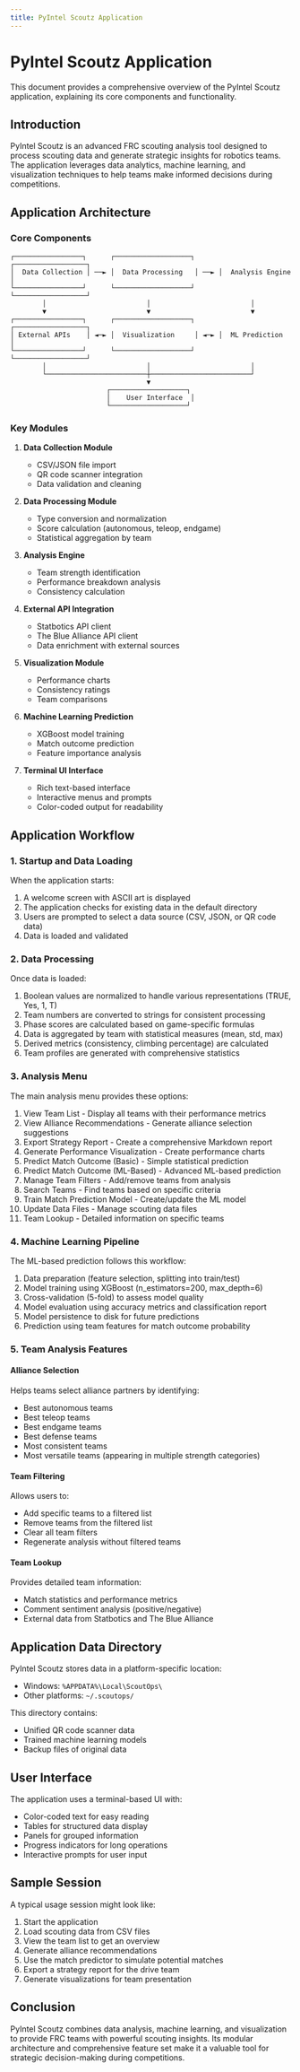 ```yaml
---
title: PyIntel Scoutz Application
---
```


# PyIntel Scoutz Application

This document provides a comprehensive overview of the PyIntel Scoutz application, explaining its core components and functionality.

## Introduction

PyIntel Scoutz is an advanced FRC scouting analysis tool designed to process scouting data and generate strategic insights for robotics teams. The application leverages data analytics, machine learning, and visualization techniques to help teams make informed decisions during competitions.

## Application Architecture

### Core Components

```
┌─────────────────┐      ┌───────────────────┐      ┌──────────────────┐
│  Data Collection │ ──► │  Data Processing   │ ──► │  Analysis Engine  │
└─────────────────┘      └───────────────────┘      └──────────────────┘
        │                         │                         │
        ▼                         ▼                         ▼
┌─────────────────┐      ┌───────────────────┐      ┌──────────────────┐
│ External APIs    │ ◄─► │  Visualization     │ ◄─► │  ML Prediction    │
└─────────────────┘      └───────────────────┘      └──────────────────┘
        │                         │                         │
        └─────────────────────────┼─────────────────────────┘
                                  ▼
                        ┌───────────────────┐
                        │    User Interface  │
                        └───────────────────┘
```

### Key Modules

1. **Data Collection Module**
   - CSV/JSON file import
   - QR code scanner integration
   - Data validation and cleaning

2. **Data Processing Module**
   - Type conversion and normalization
   - Score calculation (autonomous, teleop, endgame)
   - Statistical aggregation by team

3. **Analysis Engine**
   - Team strength identification
   - Performance breakdown analysis
   - Consistency calculation

4. **External API Integration**
   - Statbotics API client
   - The Blue Alliance API client
   - Data enrichment with external sources

5. **Visualization Module**
   - Performance charts
   - Consistency ratings
   - Team comparisons

6. **Machine Learning Prediction**
   - XGBoost model training
   - Match outcome prediction
   - Feature importance analysis

7. **Terminal UI Interface**
   - Rich text-based interface
   - Interactive menus and prompts
   - Color-coded output for readability

## Application Workflow

### 1. Startup and Data Loading

When the application starts:
1. A welcome screen with ASCII art is displayed
2. The application checks for existing data in the default directory
3. Users are prompted to select a data source (CSV, JSON, or QR code data)
4. Data is loaded and validated

### 2. Data Processing

Once data is loaded:
1. Boolean values are normalized to handle various representations (TRUE, Yes, 1, T)
2. Team numbers are converted to strings for consistent processing
3. Phase scores are calculated based on game-specific formulas
4. Data is aggregated by team with statistical measures (mean, std, max)
5. Derived metrics (consistency, climbing percentage) are calculated
6. Team profiles are generated with comprehensive statistics

### 3. Analysis Menu

The main analysis menu provides these options:
1. View Team List - Display all teams with their performance metrics
2. View Alliance Recommendations - Generate alliance selection suggestions
3. Export Strategy Report - Create a comprehensive Markdown report
4. Generate Performance Visualization - Create performance charts
5. Predict Match Outcome (Basic) - Simple statistical prediction
6. Predict Match Outcome (ML-Based) - Advanced ML-based prediction
7. Manage Team Filters - Add/remove teams from analysis
8. Search Teams - Find teams based on specific criteria
9. Train Match Prediction Model - Create/update the ML model
10. Update Data Files - Manage scouting data files
11. Team Lookup - Detailed information on specific teams

### 4. Machine Learning Pipeline

The ML-based prediction follows this workflow:
1. Data preparation (feature selection, splitting into train/test)
2. Model training using XGBoost (n_estimators=200, max_depth=6)
3. Cross-validation (5-fold) to assess model quality
4. Model evaluation using accuracy metrics and classification report
5. Model persistence to disk for future predictions
6. Prediction using team features for match outcome probability

### 5. Team Analysis Features

#### Alliance Selection
Helps teams select alliance partners by identifying:
- Best autonomous teams
- Best teleop teams
- Best endgame teams
- Best defense teams
- Most consistent teams
- Most versatile teams (appearing in multiple strength categories)

#### Team Filtering
Allows users to:
- Add specific teams to a filtered list
- Remove teams from the filtered list
- Clear all team filters
- Regenerate analysis without filtered teams

#### Team Lookup
Provides detailed team information:
- Match statistics and performance metrics
- Comment sentiment analysis (positive/negative)
- External data from Statbotics and The Blue Alliance

## Application Data Directory

PyIntel Scoutz stores data in a platform-specific location:
- Windows: `%APPDATA%\Local\ScoutOps\`
- Other platforms: `~/.scoutops/`

This directory contains:
- Unified QR code scanner data
- Trained machine learning models
- Backup files of original data

## User Interface

The application uses a terminal-based UI with:
- Color-coded text for easy reading
- Tables for structured data display
- Panels for grouped information
- Progress indicators for long operations
- Interactive prompts for user input

## Sample Session

A typical usage session might look like:

1. Start the application
2. Load scouting data from CSV files
3. View the team list to get an overview
4. Generate alliance recommendations
5. Use the match predictor to simulate potential matches
6. Export a strategy report for the drive team
7. Generate visualizations for team presentation

## Conclusion

PyIntel Scoutz combines data analysis, machine learning, and visualization to provide FRC teams with powerful scouting insights. Its modular architecture and comprehensive feature set make it a valuable tool for strategic decision-making during competitions.